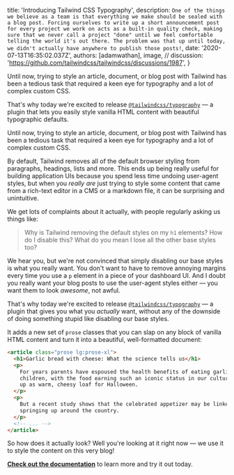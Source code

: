 
  title: 'Introducing Tailwind CSS Typography',
  description: `One of the things we believe as a team is that everything we make should be sealed with a blog post. Forcing ourselves to write up a short announcement post for every project we work on acts as a built-in quality check, making sure that we never call a project "done" until we feel comfortable telling the world it's out there. The problem was that up until today, we didn't actually have anywhere to publish those posts!`,
  date: '2020-07-13T16:35:02.037Z',
  authors: [adamwathan],
  image,
  // discussion: 'https://github.com/tailwindcss/tailwindcss/discussions/1987',
}

<!--excerpt-->

Until now, trying to style an article, document, or blog post with Tailwind has been a tedious
task that required a keen eye for typography and a lot of complex custom CSS.

That's why today we're excited to release [`@tailwindcss/typography`](https://github.com/tailwindcss/typography) — a plugin that lets you easily style vanilla HTML content with beautiful typographic defaults.

<!--/excerpt-->

<p className="lead">
  Until now, trying to style an article, document, or blog post with Tailwind has been a tedious
  task that required a keen eye for typography and a lot of complex custom CSS.
</p>

By default, Tailwind removes all of the default browser styling from paragraphs, headings, lists and more. This ends up being really useful for building application UIs because you spend less time undoing user-agent styles, but when you _really are_ just trying to style some content that came from a rich-text editor in a CMS or a markdown file, it can be surprising and unintuitive.

We get lots of complaints about it actually, with people regularly asking us things like:

> Why is Tailwind removing the default styles on my `h1` elements? How do I disable this? What do you mean I lose all the other base styles too?

We hear you, but we're not convinced that simply disabling our base styles is what you really want. You don't want to have to remove annoying margins every time you use a `p` element in a piece of your dashboard UI. And I doubt you really want your blog posts to use the user-agent styles either — you want them to look _awesome_, not awful.

That's why today we're excited to release [`@tailwindcss/typography`](https://github.com/tailwindcss/typography) — a plugin that gives you what you _actually_ want, without any of the downside of doing something stupid like disabling our base styles.

It adds a new set of `prose` classes that you can slap on any block of vanilla HTML content and turn it into a beautiful, well-formatted document:

```html
<article class="prose lg:prose-xl">
  <h1>Garlic bread with cheese: What the science tells us</h1>
  <p>
    For years parents have espoused the health benefits of eating garlic bread with cheese to their
    children, with the food earning such an iconic status in our culture that kids will often dress
    up as warm, cheesy loaf for Halloween.
  </p>
  <p>
    But a recent study shows that the celebrated appetizer may be linked to a series of rabies cases
    springing up around the country.
  </p>
  <!-- ... -->
</article>
```

So how does it actually look? Well you're looking at it right now — we use it to style the content on this very blog!

[**Check out the documentation**](https://github.com/tailwindcss/typography) to learn more and try it out today.
